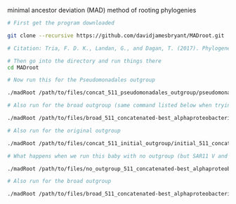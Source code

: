
minimal ancestor deviation (MAD) method of rooting phylogenies 



```bash

# First get the program downloaded

git clone --recursive https://github.com/davidjamesbryant/MADroot.git

# Citation: Tria, F. D. K., Landan, G., and Dagan, T. (2017). Phylogenetic rooting using minimal ancestor deviation. Nature Ecology and Evolution, 1, 0193.

# Then go into the directory and run things there
cd MADroot

# Now run this for the Pseudomonadales outgroup

./madRoot /path/to/files/concat_511_pseudomonadales_outgroup/pseudomonadales_511_concatenated-best_alphaproteobacteria165-clean.fa.treefile > /path/to/files/concat_511_pseudomonadales_outgroup/MADroot/mad-rooted_pseudomonadales_511_concatenated-best_alphaproteobacteria165-clean.fa.treefile

# Also run for the broad outgroup (same command listed below when trying with imported tree)

./madRoot /path/to/files/broad_511_concatenated-best_alphaproteobacteria165-clean/broad_unrooted.newick > /path/to/files/broad_511_concatenated-best_alphaproteobacteria165-clean/MADroot/mad-rooted_broad_unrooted.newick

# Also run for the original outgroup

./madRoot /path/to/files/concat_511_initial_outgroup/initial_511_concatenated-best_alphaproteobacteria165-clean.fa.treefile > /path/to/files/concat_511_initial_outgroup/MADroot/mad-rooted_original_unrooted.newick

# What happens when we run this baby with no outgroup (but SAR11 V and IV are included)

./madRoot /path/to/files/no_outgroup_511_concatenated-best_alphaproteobacteria165-clean.fa/no_outgroup_511_concatenated-best_alphaproteobacteria165-clean.fa.treefile > /path/to/files/no_outgroup_511_concatenated-best_alphaproteobacteria165-clean.fa/MADroot/mad-rooted_no_outgroup_unrooted.newick

# Also run for the broad outgroup 

./madRoot /path/to/files/broad_511_concatenated-best_alphaproteobacteria165-clean/broad_unrooted.newick > /path/to/files/broad_511_concatenated-best_alphaproteobacteria165-clean/MADroot/mad-rooted_broad_unrooted.newick

```

